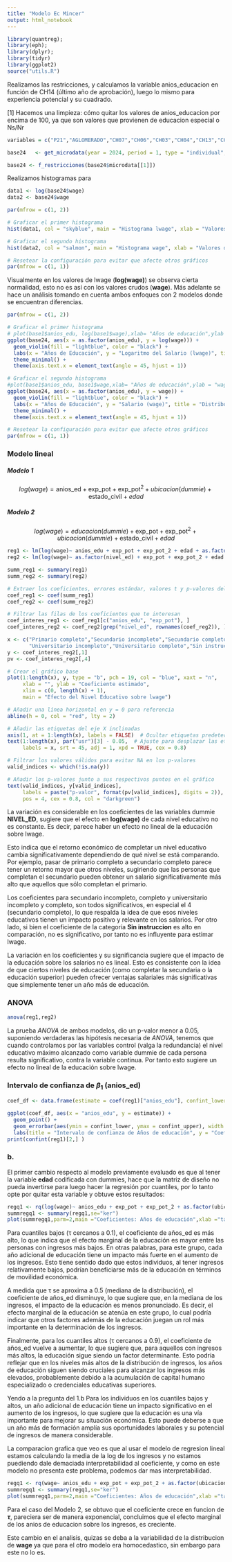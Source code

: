 ```yaml
---
title: "Modelo Ec Mincer"
output: html_notebook
---
```


```r
library(quantreg);
library(eph);
library(dplyr);
library(tidyr)
library(ggplot2)
source("utils.R")
```

Realizamos las restricciones, y calculamos la variable anios_educacion en función de CH14 (último año de aprobación), luego lo mismo para experiencia potencial y su cuadrado.

[1] Hacemos una limpieza: cómo quitar los valores de anios_educacion por encima de 100, ya que son valores que provienen de educacion especial o Ns/Nr  

```r
variables = c("P21","AGLOMERADO","CH07","CH06","CH03","CH04","CH13","CH12","CH14")

base24   <- get_microdata(year = 2024, period = 1, type = "individual",destfile="EPH_2024_1_individual.zip",vars = variables) # para leer usando el paquete eph 

base24 <- f_restricciones(base24$microdata[[1]])
```
Realizamos histogramas para 

```r
data1 <- log(base24$wage)
data2 <- base24$wage

par(mfrow = c(1, 2))

# Graficar el primer histograma
hist(data1, col = "skyblue", main = "Histograma lwage", xlab = "Valores de lwage", ylab = "Frecuencia")

# Graficar el segundo histograma
hist(data2, col = "salmon", main = "Histograma wage", xlab = "Valores de wage", ylab = "Frecuencia")

# Resetear la configuración para evitar que afecte otros gráficos
par(mfrow = c(1, 1))
```

Visualmente en los valores de lwage (**log(wage)**) se observa cierta normalidad, esto no es así con los valores crudos (**wage**). Más adelante se hace un análisis tomando en cuenta ambos enfoques con 2 modelos donde se encuentran diferencias.

```r
par(mfrow = c(1, 2))

# Graficar el primer histograma
# plot(base1$anios_edu, log(base1$wage),xlab= "Años de educación",ylab = "lwage")
ggplot(base24, aes(x = as.factor(anios_edu), y = log(wage))) +
  geom_violin(fill = "lightblue", color = "black") +
  labs(x = "Años de Educación", y = "Logaritmo del Salario (lwage)", title = "Distribución de lwage según Años de Educación") +
  theme_minimal() +
  theme(axis.text.x = element_text(angle = 45, hjust = 1))

# Graficar el segundo histograma
#plot(base1$anios_edu, base1$wage,xlab= "Años de educación",ylab = "wage")
ggplot(base24, aes(x = as.factor(anios_edu), y = wage)) +
  geom_violin(fill = "lightblue", color = "black") +
  labs(x = "Años de Educación", y = "Salario (wage)", title = "Distribución de wage según Años de Educación") +
  theme_minimal() +
  theme(axis.text.x = element_text(angle = 45, hjust = 1))

# Resetear la configuración para evitar que afecte otros gráficos
par(mfrow = c(1, 1))
```

### Modelo lineal 

##### Modelo 1 
$$  log(wage) = \text{anios_ed} + \text{exp_pot} + \text{exp_pot}^2 + ubicacion (dummie) + \text{estado_civil} + edad $$

##### Modelo 2
$$  log(wage) = educacion (dummie) + \text{exp_pot} + \text{exp_pot}^2 + ubicacion (dummie) + \text{estado_civil} + edad $$
```r
reg1 <- lm(log(wage)~ anios_edu + exp_pot + exp_pot_2 + edad + as.factor(ubicacion) + as.factor(est_civil), data=base24)
reg2 <- lm(log(wage)~ as.factor(nivel_ed) + exp_pot + exp_pot_2 + edad + as.factor(ubicacion) + as.factor(est_civil), data=base24)

summ_reg1 <- summary(reg1)
summ_reg2 <- summary(reg2)

# Extraer los coeficientes, errores estándar, valores t y p-valores del resumen del modelo
coef_reg1 <- coef(summ_reg1)
coef_reg2 <- coef(summ_reg2)

# Filtrar las filas de los coeficientes que te interesan
coef_interes_reg1 <- coef_reg1[c("anios_edu", "exp_pot"), ]
coef_interes_reg2 <- coef_reg2[grep("nivel_ed", rownames(coef_reg2)), ] 
```

```r
x <- c("Primario completo","Secundario incompleto","Secundario completo",
       "Universitario incompleto","Universitario completo","Sin instruccion")
y <- coef_interes_reg2[,1]
pv <- coef_interes_reg2[,4]

# Crear el gráfico base
plot(1:length(x), y, type = "b", pch = 19, col = "blue", xaxt = "n", 
     xlab = "", ylab = "Coeficiente estimado", 
     xlim = c(0, length(x) + 1),
     main = "Efecto del Nivel Educativo sobre lwage")

# Añadir una línea horizontal en y = 0 para referencia
abline(h = 0, col = "red", lty = 2)

# Añadir las etiquetas del eje X inclinadas
axis(1, at = 1:length(x), labels = FALSE)  # Ocultar etiquetas predeterminadas
text(1:length(x), par("usr")[3] - 0.05,  # Ajuste para desplazar las etiquetas
     labels = x, srt = 45, adj = 1, xpd = TRUE, cex = 0.8)

# Filtrar los valores válidos para evitar NA en los p-valores
valid_indices <- which(!is.na(y))

# Añadir los p-valores junto a sus respectivos puntos en el gráfico
text(valid_indices, y[valid_indices], 
     labels = paste("p-valor", format(pv[valid_indices], digits = 2)), 
     pos = 4, cex = 0.8, col = "darkgreen")
```
La variación es considerable en los coeficientes de las variables dummie **NIVEL_ED**, sugiere que el efecto en **log(wage)** de cada nivel educativo no es constante. Es decir, parece haber un efecto no lineal de la educación sobre lwage.

Esto indica que el retorno económico de completar un nivel educativo cambia significativamente dependiendo de qué nivel se está comparando. Por ejemplo, pasar de primario completo a secundario completo parece tener un retorno mayor que otros niveles, sugiriendo que las personas que completan el secundario pueden obtener un salario significativamente más alto que aquellos que sólo completan el primario.

Los coeficientes para secundario incompleto, completo y universitario incompleto y completo, son todos significativos, en especial el 4 (secundario completo), lo que respalda la idea de que esos niveles educativos tienen un impacto positivo y relevante en los salarios.
Por otro lado, si bien el coeficiente de la categoría **Sin instruccion** es alto en comparación, no es significativo, por tanto no es influyente para estimar lwage.

La variación en los coeficientes y su significancia sugiere que el impacto de la educación sobre los salarios no es lineal. Esto es consistente con la idea de que ciertos niveles de educación (como completar la secundaria o la educación superior) pueden ofrecer ventajas salariales más significativas que simplemente tener un año más de educación.

### ANOVA 

```r
anova(reg1,reg2)
```
La prueba *ANOVA* de ambos modelos, dio un p-valor menor a 0.05, suponiendo verdaderas las hipótesis necesaria de *ANOVA*, tenemos que cuando controlamos por las variables control (valga la redundancia) el nivel educativo máximo alcanzado como variable dummie de cada persona resulta significativo, contra la variable continua. Por tanto esto sugiere un efecto no lineal de la educación sobre lwage.

### Intervalo de confianza de $\beta_1$ (anios_ed) 

```r
coef_df <- data.frame(estimate = coef(reg1)["anios_edu"], confint_lower = confint(reg1)["anios_edu", 1], confint_upper = confint(reg1)["anios_edu", 2])

ggplot(coef_df, aes(x = "anios_edu", y = estimate)) +
  geom_point() +
  geom_errorbar(aes(ymin = confint_lower, ymax = confint_upper), width = 0.2) +
  labs(title = "Intervalo de confianza de Años de educación", y = "Coeficiente (Años de educación)")
print(confint(reg1)[2,] )
```

### b.

El primer cambio respecto al modelo previamente evaluado es que al tener la variable **edad** codificada con dummies, hace que la matriz de diseño no pueda invertirse para luego hacer la regresión por cuantiles, por lo tanto opte por quitar esta variable y obtuve estos resultados:

```r
regq1 <- rq(log(wage)~ anios_edu + exp_pot + exp_pot_2 + as.factor(ubicacion) + as.factor(est_civil),data=base24,tau = 1:9/10,ci = FALSE)
summregq1 <- summary(regq1,se="ker")
plot(summregq1,parm=2,main ="Coeficientes: Años de educación",xlab ="tau's",ylab = "coef ") # con param =2 le decimos que queremos el grafico de valores e intervalos de confianza de años de educacion. 
```

Para cuantiles bajos (τ cercanos a 0.1), el coeficiente de años_ed es más alto, lo que indica que el efecto marginal de la educación es mayor entre las personas con ingresos más bajos. En otras palabras, para este grupo, cada año adicional de educación tiene un impacto más fuerte en el aumento de los ingresos. Esto tiene sentido dado que estos individuos, al tener ingresos relativamente bajos, podrían beneficiarse más de la educación en términos de movilidad económica.

A medida que τ se aproxima a 0.5 (mediana de la distribución), el coeficiente de años_ed disminuye, lo que sugiere que, en la mediana de los ingresos, el impacto de la educación es menos pronunciado. Es decir, el efecto marginal de la educación se atenúa en este grupo, lo cual podría indicar que otros factores además de la educación juegan un rol más importante en la determinación de los ingresos.

Finalmente, para los cuantiles altos (τ cercanos a 0.9), el coeficiente de años_ed vuelve a aumentar, lo que sugiere que, para aquellos con ingresos más altos, la educación sigue siendo un factor determinante. Esto podría reflejar que en los niveles más altos de la distribución de ingresos, los años de educación siguen siendo cruciales para alcanzar los ingresos más elevados, probablemente debido a la acumulación de capital humano especializado o credenciales educativas superiores.

Yendo a la pregunta del 1.b
Para los individuos en los cuantiles bajos y altos, un año adicional de educación tiene un impacto significativo en el aumento de los ingresos, lo que sugiere que la educación es una vía importante para mejorar su situación económica. Esto puede deberse a que un año más de formación amplía sus oportunidades laborales y su potencial de ingresos de manera considerable.

La comparacion grafica que veo es que al usar el modelo de regresion lineal estamos calculando la media de la log de los ingresos y no estamos puediendo dale demaciada interpretabilidad al coeficiente, y como en este modelo no presenta este problema, podemos dar mas interpretabilidad.


```r
regq1 <- rq(wage~ anios_edu + exp_pot + exp_pot_2 + as.factor(ubicacion) + as.factor(est_civil),data=base24,tau = 1:9/10,ci = FALSE)
summregq1 <- summary(regq1,se="ker")
plot(summregq1,parm=2,main ="Coeficientes: Años de educación",xlab ="tau's",ylab = "coef ") # con param =2 le decimos que queremos el grafico de valores e intervalos de confianza de años de educacion. 
```

Para el caso del Modelo 2, se obtuvo que el coeficiente crece en funcion de **$\tau$**, pareciera ser de manera exponencial, concluimos que el efecto marginal de los anios de educacion sobre los ingresos, es creciente.

Este cambio en el analisis, quizas se deba a la variabilidad de la distribucion de **wage** ya que para el otro modelo era homocedastico, sin embargo para este no lo es.